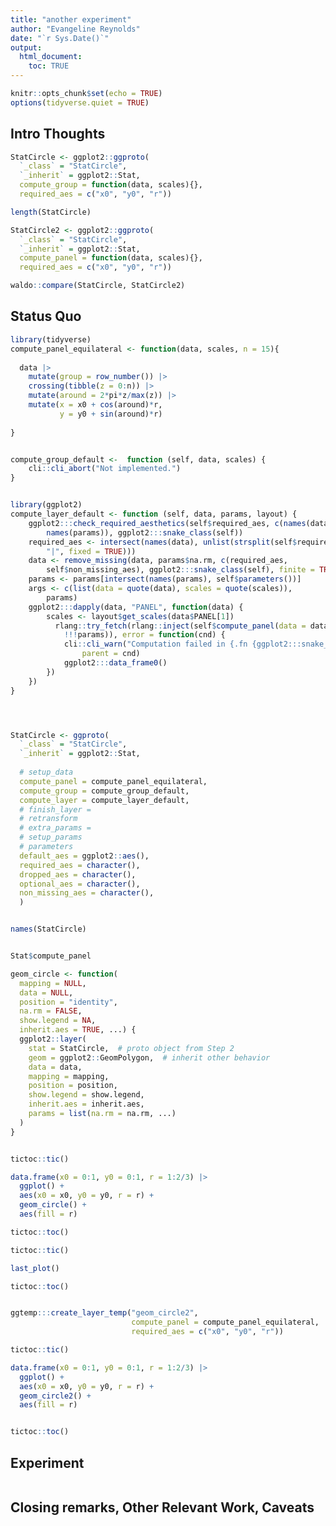 ```yaml
---
title: "another experiment"
author: "Evangeline Reynolds"
date: "`r Sys.Date()`"
output: 
  html_document:
    toc: TRUE
---
```


```r
knitr::opts_chunk$set(echo = TRUE)
options(tidyverse.quiet = TRUE)
```




## Intro Thoughts

```r
StatCircle <- ggplot2::ggproto(
  `_class` = "StatCircle",
  `_inherit` = ggplot2::Stat,
  compute_group = function(data, scales){},
  required_aes = c("x0", "y0", "r"))

length(StatCircle)

StatCircle2 <- ggplot2::ggproto(
  `_class` = "StatCircle",
  `_inherit` = ggplot2::Stat,
  compute_panel = function(data, scales){},
  required_aes = c("x0", "y0", "r"))

waldo::compare(StatCircle, StatCircle2)

```


## Status Quo

```r
library(tidyverse)
compute_panel_equilateral <- function(data, scales, n = 15){
  
  data |> 
    mutate(group = row_number()) |> 
    crossing(tibble(z = 0:n)) |>
    mutate(around = 2*pi*z/max(z)) |> 
    mutate(x = x0 + cos(around)*r,
           y = y0 + sin(around)*r) 
  
}


compute_group_default <-  function (self, data, scales) {
    cli::cli_abort("Not implemented.")
}


library(ggplot2)
compute_layer_default <- function (self, data, params, layout) {
    ggplot2:::check_required_aesthetics(self$required_aes, c(names(data), 
        names(params)), ggplot2:::snake_class(self))
    required_aes <- intersect(names(data), unlist(strsplit(self$required_aes, 
        "|", fixed = TRUE)))
    data <- remove_missing(data, params$na.rm, c(required_aes, 
        self$non_missing_aes), ggplot2:::snake_class(self), finite = TRUE)
    params <- params[intersect(names(params), self$parameters())]
    args <- c(list(data = quote(data), scales = quote(scales)), 
        params)
    ggplot2:::dapply(data, "PANEL", function(data) {
        scales <- layout$get_scales(data$PANEL[1])
          rlang::try_fetch(rlang::inject(self$compute_panel(data = data, scales = scales, 
            !!!params)), error = function(cnd) {
            cli::cli_warn("Computation failed in {.fn {ggplot2:::snake_class(self)}}.", 
                parent = cnd)
            ggplot2:::data_frame0()
        })
    })
}




StatCircle <- ggproto(
  `_class` = "StatCircle",
  `_inherit` = ggplot2::Stat,
  
  # setup_data
  compute_panel = compute_panel_equilateral,
  compute_group = compute_group_default,
  compute_layer = compute_layer_default,
  # finish_layer = 
  # retransform
  # extra_params =
  # setup_params
  # parameters
  default_aes = ggplot2::aes(),
  required_aes = character(),
  dropped_aes = character(), 
  optional_aes = character(),
  non_missing_aes = character(),
  )


names(StatCircle)


Stat$compute_panel

geom_circle <- function(
  mapping = NULL,
  data = NULL,
  position = "identity",
  na.rm = FALSE,
  show.legend = NA,
  inherit.aes = TRUE, ...) {
  ggplot2::layer(
    stat = StatCircle,  # proto object from Step 2
    geom = ggplot2::GeomPolygon,  # inherit other behavior
    data = data,
    mapping = mapping,
    position = position,
    show.legend = show.legend,
    inherit.aes = inherit.aes,
    params = list(na.rm = na.rm, ...)
  )
}


tictoc::tic()

data.frame(x0 = 0:1, y0 = 0:1, r = 1:2/3) |> 
  ggplot() + 
  aes(x0 = x0, y0 = y0, r = r) + 
  geom_circle() + 
  aes(fill = r)

tictoc::toc()

tictoc::tic()

last_plot()

tictoc::toc()


ggtemp:::create_layer_temp("geom_circle2",
                           compute_panel = compute_panel_equilateral,
                           required_aes = c("x0", "y0", "r"))

tictoc::tic()

data.frame(x0 = 0:1, y0 = 0:1, r = 1:2/3) |> 
  ggplot() + 
  aes(x0 = x0, y0 = y0, r = r) + 
  geom_circle2() + 
  aes(fill = r)


tictoc::toc()

```

## Experiment

```r

```



## Closing remarks, Other Relevant Work, Caveats
